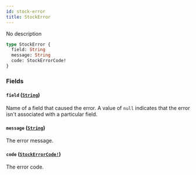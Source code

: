 ```yaml
---
id: stock-error
title: StockError
---
```


No description

```graphql
type StockError {
  field: String
  message: String
  code: StockErrorCode!
}
```

### Fields

#### `field` ([`String`](/developer/api-reference/scalars/string))

Name of a field that caused the error. A value of `null` indicates that the error isn't associated with a particular field.

#### `message` ([`String`](/developer/api-reference/scalars/string))

The error message.

#### `code` ([`StockErrorCode!`](/developer/api-reference/enums/stock-error-code))

The error code.
